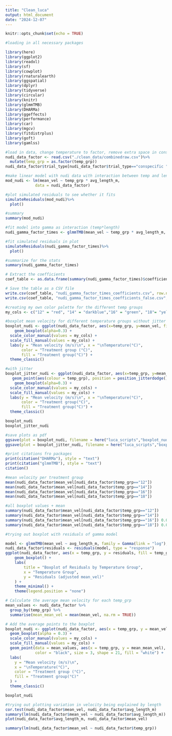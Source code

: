 ```yaml
---
title: "Clean_luca"
output: html_document
date: "2024-12-07"
---
```


```r
knitr::opts_chunk$set(echo = TRUE)
```

```r
#loading in all necessary packages

library(here) 
library(ggplot2) 
library(readxl) 
library(sf) 
library(cowplot)
library(rnaturalearth)
library(ggspatial)
library(dplyr)
library(tidyverse)
library(circular)
library(knitr)
library(glmmTMB)
library(DHARMa)
library(ggeffects)
library(performance)
library(car)
library(mgcv)
library(fitdistrplus)
library(goft)
library(gamlss)
```

```r
#load in data, change temperature to factor, remove extra space in conspecific
nudi_data_factor <- read.csv("./clean_data/combinedraw.csv")%>%
  mutate(temp_grp = as.factor(temp_grp))
nudi_data_factor$trial_type[nudi_data_factor$trial_type=="conspecific "] <- "conspecific"

```

```r
#make linear model with nudi data with interaction between temp and length
mod_nudi <- lm(mean_vel ~ temp_grp * avg_length_m, 
             data = nudi_data_factor)

#plot simulated residuals to see whether it fits
simulateResiduals(mod_nudi)%>%
  plot()

#summary
summary(mod_nudi)
```


```r
#fit model into gamma as interaction (temp*length)
nudi_gamma_factor_times <- glmmTMB(mean_vel ~ temp_grp * avg_length_m, family = Gamma(link = "log"), data = nudi_data_factor)

#fit simulated residuals in plot
simulateResiduals(nudi_gamma_factor_times)%>%
  plot()

#summarize for the stats
summary(nudi_gamma_factor_times)

# Extract the coefficients
coef_table <- as.data.frame(summary(nudi_gamma_factor_times)$coefficients$cond)

# Save the table as a CSV file
write.csv(coef_table, "nudi_gamma_factor_times_coefficients.csv", row.names = TRUE)
write.csv(coef_table, "nudi_gamma_factor_times_coefficients_false.csv", row.names = FALSE)
```

```r

#creating my own color palette for the different temp groups
my_cols <- c("12" = "red", "14" = "darkblue","16" = "green", "18"= "yellow" )

#boxplot mean velocity for different temperature groups without jitter
boxplot_nudi <- ggplot(nudi_data_factor, aes(x=temp_grp, y=mean_vel, fill=temp_grp)) + 
    geom_boxplot(alpha=0.3) +
  scale_color_manual(values = my_cols) +
  scale_fill_manual(values = my_cols) +
  labs(y = "Mean velocity (m/s)\n", x = "\nTemperature(°C)", 
       color = "Treatment group (°C)", 
       fill = "Treatment group(°C)") +
  theme_classic()

#with jitter
boxplot_jitter_nudi <- ggplot(nudi_data_factor, aes(x=temp_grp, y=mean_vel, fill=temp_grp)) + 
   geom_point(aes(colour = temp_grp), position = position_jitterdodge()) +
    geom_boxplot(alpha=0.3) +
  scale_color_manual(values = my_cols) +
  scale_fill_manual(values = my_cols) +
  labs(y = "Mean velocity (m/s)\n", x = "\nTemperature(°C)", 
       color = "Treatment group(°C)", 
       fill = "Treatment group(°C)") +
  theme_classic()

boxplot_nudi
boxplot_jitter_nudi

#save plots as pdf
ggsave(plot = boxplot_nudi, filename = here("luca_scripts","boxplot_nudi.pdf"), width = 6, height = 4)
ggsave(plot = boxplot_jitter_nudi, filename = here("luca_scripts","boxplot_jitter_nudi.pdf"), width = 6, height = 4)


```

```r
#print citations fro packages
print(citation("DHARMa"), style = "text")
print(citation("glmmTMB"), style = "text")
citation()

```

```r
#mean velocity per treatment group
mean(nudi_data_factor$mean_vel[nudi_data_factor$temp_grp=="12"])
mean(nudi_data_factor$mean_vel[nudi_data_factor$temp_grp=="14"])
mean(nudi_data_factor$mean_vel[nudi_data_factor$temp_grp=="16"])
mean(nudi_data_factor$mean_vel[nudi_data_factor$temp_grp=="18"])

#all boxplot values + mean
summary(nudi_data_factor$mean_vel[nudi_data_factor$temp_grp=="12"])
summary(nudi_data_factor$mean_vel[nudi_data_factor$temp_grp=="14"])
summary(nudi_data_factor$mean_vel[nudi_data_factor$temp_grp=="16"]) 0.00141
summary(nudi_data_factor$mean_vel[nudi_data_factor$temp_grp=="18"]) 0.00146
```
```r
#trying out boxplot with residuals of gamma model

model <- glmmTMB(mean_vel ~ avg_length_m, family = Gamma(link = "log"), data = nudi_data_factor)
nudi_data_factor$residuals <- residuals(model, type = "response")
ggplot(nudi_data_factor, aes(x = temp_grp, y = residuals, fill = temp_grp)) +
    geom_boxplot() +
    labs(
        title = "Boxplot of Residuals by Temperature Group",
        x = "Temperature Group",
        y = "Residuals (adjusted mean_vel)"
    ) +
    theme_minimal() +
    theme(legend.position = "none")
```


```r
# Calculate the average mean velocity for each temp_grp
mean_values <- nudi_data_factor %>%
  group_by(temp_grp) %>%
  summarise(mean_mean_vel = mean(mean_vel, na.rm = TRUE))

# Add the average points to the boxplot
boxplot_nudi <- ggplot(nudi_data_factor, aes(x = temp_grp, y = mean_vel, fill = temp_grp)) + 
  geom_boxplot(alpha = 0.3) +
  scale_color_manual(values = my_cols) +
  scale_fill_manual(values = my_cols) +
  geom_point(data = mean_values, aes(x = temp_grp, y = mean_mean_vel), 
             color = "black", size = 3, shape = 21, fill = "white") +
  labs(
    y = "Mean velocity (m/s)\n", 
    x = "\nTemperature(°C)", 
    color = "Treatment group (°C)", 
    fill = "Treatment group(°C)"
  ) +
  theme_classic()

boxplot_nudi
```
```r
#trying out plotting variation in velocity being explained by length
cor.test(nudi_data_factor$mean_vel, nudi_data_factor$avg_length_m)
summary(lm(nudi_data_factor$mean_vel ~ nudi_data_factor$avg_length_m))
plot(nudi_data_factor$avg_length_m, nudi_data_factor$mean_vel)

summary(lm(nudi_data_factor$mean_vel ~ nudi_data_factor$temp_grp))
```

